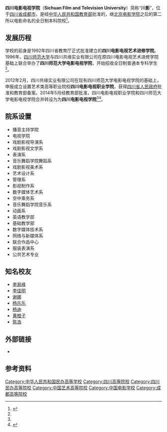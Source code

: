 {{coord|30.51555|103.59537|display=title}}
{{Infobox university
| 名称 = 四川电影电视学院
| 外文名 = Sichuan Film and Television University
| 建校 = 1992年11月3日<ref>{{Cite web|title=四川电影电视学院举行25周年校庆庆典|url=http://news.cnr.cn/native/city/20171105/t20171105_524013121.shtml|accessdate=2020-10-19|date=2017-11-05|work=央广网|archiveurl=https://web.archive.org/web/20201021141823/http://news.cnr.cn/native/city/20171105/t20171105_524013121.shtml|archivedate=2020-10-21|dead-url=no}}</ref>
| 类型 = 本科大学
| 董事会主持者头衔 = 董事长
| 董事会主持者 = 黄元文
| 校长 = 罗共和
| 党委书记 = 罗映光
| 地址 = {{CHN}}[[四川省|四川省]][[成都市|成都市]][[大邑县|大邑县]][[安仁镇_(大邑县)|安仁镇]]金山路188号（安仁校区）<br>{{CHN}}[[四川省|四川省]][[成都市|成都市]][[金牛区|金牛区]]西华大道593号（金牛校区）
| 网站 = {{URL|www.scftvc.com}}
}}

'''四川电影电视学院'''（'''Sichuan Film and Television University'''）简称“'''川影'''”，位于[[四川省|四川省]][[成都市|成都市]]，是经[[中华人民共和国教育部|中华人民共和国教育部]]批准的，继[[北京电影学院|北京电影学院]]之后的第二所以电影命名的全日制本科院校<ref name=":0">{{Cite web|title=学院简介|url=http://www.scftvc.com/xyjj/details.html|accessdate=2020-10-19|work=四川电影电视学院|archiveurl=https://web.archive.org/web/20201019225434/http://www.scftvc.com/xyjj/details.html|archivedate=2020-10-19|dead-url=no}}</ref>。

== 发展历程 ==
学校的前身是1992年四川省教育厅正式批准建立的'''四川电影电视艺术进修学院'''。1996年，[[四川师范大学|四川师范大学]]与四川共缘实业有限公司在原四川电影电视艺术进修学院基础上联合举办了'''四川师范大学电影电视学院'''，开始招收全日制普通本专科学生<ref name=":0" />。

2012年2月，四川共缘实业有限公司在现有四川师范大学电影电视学院的基础上，申报成立设置艺术类高等职业院校'''四川电影电视职业学院'''，获得[[四川省人民政府|四川省人民政府]]批准和教育部备案。2014年5月经教育部批准，四川电影电视职业学院和四川师范大学电影电视学院合并转设为为'''四川电影电视学院'''<ref name=":0" /><ref>{{Cite web|title=教育部关于同意在四川电影电视职业学院基础上建立四川电影电视学院的函|url=http://www.moe.gov.cn/srcsite/A03/s181/201405/t20140528_170116.html|accessdate=2020-10-19|date=2014-05-28|publisher=中华人民共和国教育部政府门户网站|archiveurl=https://web.archive.org/web/20200220041535/http://www.moe.gov.cn/srcsite/A03/s181/201405/t20140528_170116.html|archivedate=2020-02-20|dead-url=no}}</ref>。

== 院系设置 ==
* 播音主持学院
* 电视学院
* 戏剧影视导演系
* 戏剧影视文学系
* 表演系
* 音乐舞蹈学院舞蹈系
* 戏剧影视美术系
* 艺术设计系
* 管理系
* 影视制作系
* 数字媒体艺术系
* 空中乘务系
* 音乐舞蹈学院音乐系
* 动画系
* 英语教学部
* 基础教学部
* 数字媒体技术系
* 网络与新媒体系
* 联合作品中心
* 服装表演系
* 公共艺术专业

== 知名校友 ==
* [[李易峰|李易峰]]
* [[李佳明|李佳明]]
* [[谢娜|谢娜]]
* [[杨乐乐|杨乐乐]]
* [[杨迪|杨迪]]
* [[黄橙子|黄橙子]]
* [[陈浩_(配音演员)|陈浩]]

== 外部链接 ==
*{{Official website|http://www.scftvc.com/}}
== 参考资料 ==
{{Reflist}}

{{四川高等院校}}
{{民办大学}}
[[Category:中华人民共和国民办高等学校|Category:中华人民共和国民办高等学校]]
[[Category:四川高等院校|Category:四川高等院校]]
[[Category:四川民办高等院校|Category:四川民办高等院校]]
[[Category:中国艺术高等院校|Category:中国艺术高等院校]]
[[Category:中国电影学校|Category:中国电影学校]]
[[Category:成都高等院校|Category:成都高等院校]]